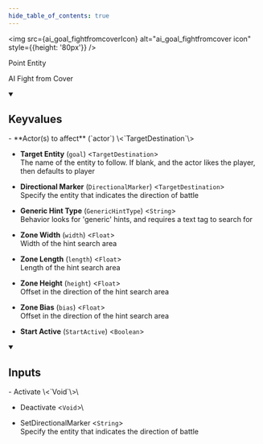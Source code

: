 ```yaml
---
hide_table_of_contents: true
---
```



<img src={ai_goal_fightfromcoverIcon} alt="ai_goal_fightfromcover icon" style={{height: '80px'}} />

Point Entity

AI Fight from Cover

<details open>
<summary><h2>Keyvalues</h2></summary>
- **Actor(s) to affect** (`actor`) \<`TargetDestination`\>

- **Target Entity** (`goal`) \<`TargetDestination`\>\
The name of the entity to follow. If blank, and the actor likes the player, then defaults to player

- **Directional Marker** (`DirectionalMarker`) \<`TargetDestination`\>\
Specify the entity that indicates the direction of battle

- **Generic Hint Type** (`GenericHintType`) \<`String`\>\
Behavior looks for 'generic' hints, and requires a text tag to search for

- **Zone Width** (`width`) \<`Float`\>\
Width of the hint search area

- **Zone Length** (`length`) \<`Float`\>\
Length of the hint search area

- **Zone Height** (`height`) \<`Float`\>\
Offset in the direction of the hint search area

- **Zone Bias** (`bias`) \<`Float`\>\
Offset in the direction of the hint search area

- **Start Active** (`StartActive`) \<`Boolean`\>


 </details>
<details open>
<summary><h2>Inputs</h2></summary>
- Activate \<`Void`\>\


- Deactivate \<`Void`\>\


- SetDirectionalMarker \<`String`\>\
Specify the entity that indicates the direction of battle


 </details>
